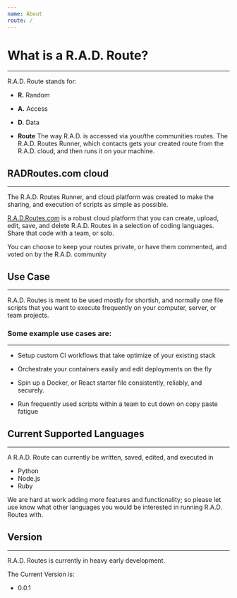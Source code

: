 ```yaml
---
name: About
route: /
---
```


# What is a R.A.D. Route?

---

R.A.D. Route stands for:

- **R.** Random

- **A.** Access

- **D.** Data

- **Route** The way R.A.D. is accessed via your/the communities routes. The R.A.D. Routes Runner, which contacts gets your created route from the R.A.D. cloud, and then runs it on your machine.

## RADRoutes.com cloud
---
The R.A.D. Routes Runner, and cloud platform was created to make the sharing, and execution of scripts as simple as possible.

[R.A.D.Routes.com](https://radroutes.com) is a robust cloud platform that you can create, upload, edit, save, and delete R.A.D. Routes in a selection of coding languages. Share that code with a team, or solo. 

You can choose to keep your routes private, or have them commented, and voted on by the R.A.D. community

## Use Case

---

R.A.D. Routes is ment to be used mostly for shortish, and normally one file scripts that you want to execute frequently on your computer, server, or team projects.

### Some example use cases are:
---

- Setup custom CI workflows that take optimize of your existing stack

- Orchestrate your containers easily and edit deployments on the fly

- Spin up a Docker, or React starter file consistently, reliably, and securely.

- Run frequently used scripts within a team to cut down on copy paste fatigue


## Current Supported Languages

---

A R.A.D. Route can currently be written, saved, edited, and executed in 
- Python
- Node.js
- Ruby

We are hard at work adding more features and functionality; so please let use know what other languages you would be interested in running R.A.D. Routes with.

## Version

---

R.A.D. Routes is currently in heavy early development. 

The Current Version is:
- 0.0.1